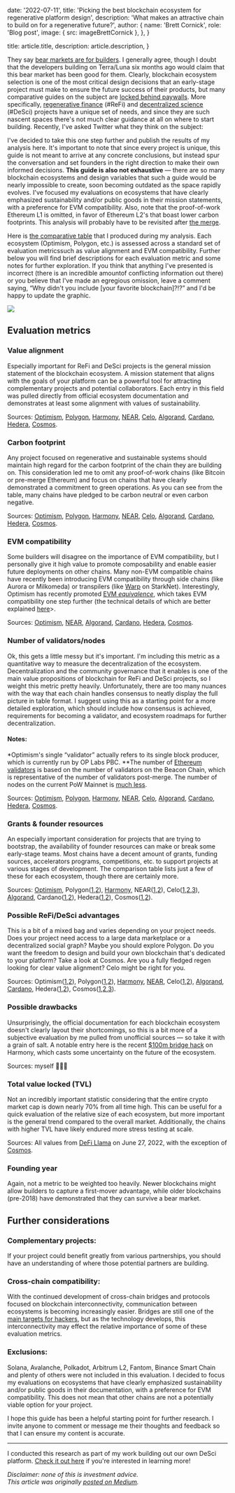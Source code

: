 
  date: '2022-07-11',
  title:
    'Picking the best blockchain ecosystem for regenerative platform design',
  description:
    'What makes an attractive chain to build on for a regenerative future?',
  author: {
    name: 'Brett Cornick',
    role: 'Blog post',
    image: { src: imageBrettCornick },
  },
}

  title: article.title,
  description: article.description,
}

They say <a href="https://decrypt.co/101118/bear-markets-are-for-building-the-metaverse" target='_blank' rel='noreferrer'>bear markets are for builders</a>. I generally agree, though I doubt that the developers building on Terra/Luna six months ago would claim that this bear market has been good for them. Clearly, blockchain ecosystem selection is one of the most critical design decisions that an early-stage project must make to ensure the future success of their products, but many comparative guides on the subject are <a href="https://www.theblockresearch.com/development-comparison-between-layer-1-blockchains-108166" target='_blank' rel='noreferrer'>locked behind paywalls</a>. More specifically, <a href="https://newsletter.banklesshq.com/p/how-crypto-is-regenerating-the-world" target='_blank' rel='noreferrer'>regenerative finance</a> (#ReFi) and <a href="https://future.com/what-is-decentralized-science-aka-desci/" target='_blank' rel='noreferrer'>decentralized science</a> (#DeSci) projects have a unique set of needs, and since they are such nascent spaces there&apos;s not much clear guidance at all on where to start building. Recently, I&apos;ve asked Twitter what they think on the subject:

<EmbeddedTweet tweetID="1539891131923591169" />
<EmbeddedTweet tweetID="1544422137737252865" />

I&apos;ve decided to take this one step further and publish the results of my analysis here. It&apos;s important to note that since every project is unique, this guide is not meant to arrive at any concrete conclusions, but instead spur the conversation and set founders in the right direction to make their own informed decisions. <strong>This guide is also not exhaustive</strong> — there are so many blockchain ecosystems and design variables that such a guide would be nearly impossible to create, soon becoming outdated as the space rapidly evolves. I&apos;ve focused my evaluations on ecosystems that have clearly emphasized sustainability and/or public goods in their mission statements, with a preference for EVM compatibility. Also, note that the proof-of-work Ethereum L1 is omitted, in favor of Ethereum L2&apos;s that boast lower carbon footprints. This analysis will probably have to be revisited after <a href="https://ethereum.org/en/upgrades/merge/" target='_blank' rel='noreferrer'>the merge</a>.

Here is <a href="https://miro.medium.com/v2/resize:fit:4800/format:webp/1*0WCnQgn5kSwbFS4p0K07Ag.png" target="_blank" rel="noreferrer">the comparative table</a> that I produced during my analysis. Each ecosystem (Optimism, Polygon, etc.) is assessed across a standard set of evaluation metricssuch as value alignment and EVM compatibility. Further below you will find brief descriptions for each evaluation metric and some notes for further exploration. If you think that anything I&apos;ve presented is incorrect (there is an incredible amountof conflicting information out there) or you believe that I&apos;ve made an egregious omission, leave a comment saying, “Why didn&apos;t you include \[your favorite blockchain\]?!?” and I&apos;d be happy to update the graphic.

![](./chart.jpg)

## Evaluation metrics

### Value alignment

Especially important for ReFi and DeSci projects is the general mission statement of the blockchain ecosystem. A mission statement that aligns with the goals of your platform can be a powerful tool for attracting complementary projects and potential collaborators. Each entry in this field was pulled directly from official ecosystem documentation and demonstrates at least some alignment with values of sustainability.

Sources: <a href="https://app.optimism.io/governance" target='_blank' rel='noreferrer'>Optimism</a>, <a href="https://polygon.technology/sustainability/" target='_blank' rel='noreferrer'>Polygon</a>, <a href="https://open.harmony.one/harmony-in-2026-scaling-web3-via-zkp-dao" target='_blank' rel='noreferrer'>Harmony</a>, <a href="https://near.org/" target='_blank' rel='noreferrer'>NEAR</a>, <a href="https://celo.org/" target='_blank' rel='noreferrer'>Celo</a>, <a href="https://www.algorand.com/about/sustainability" target='_blank' rel='noreferrer'>Algorand</a>, <a href="https://cardano.org/" target='_blank' rel='noreferrer'>Cardano</a>, <a href="https://hedera.com/carbon-offsets" target='_blank' rel='noreferrer'>Hedera</a>, <a href="https://cosmos.network/intro/" target='_blank' rel='noreferrer'>Cosmos</a>.

### Carbon footprint

Any project focused on regenerative and sustainable systems should maintain high regard for the carbon footprint of the chain they are building on. This consideration led me to omit any proof-of-work chains (like Bitcoin or pre-merge Ethereum) and focus on chains that have clearly demonstrated a commitment to green operations. As you can see from the table, many chains have pledged to be carbon neutral or even carbon negative.

Sources: <a href="https://ethereum.org/en/developers/docs/scaling/optimistic-rollups/" target='_blank' rel='noreferrer'>Optimism</a>, <a href="https://polygon.technology/sustainability/" target='_blank' rel='noreferrer'>Polygon</a>, <a href="https://blog.harmony.one/introducing-harmonys-effective-proof-of-stake-epos/" target='_blank' rel='noreferrer'>Harmony</a>, <a href="https://near.org/blog/near-climate-neutral-product/" target='_blank' rel='noreferrer'>NEAR</a>, <a href="https://celo.org/" target='_blank' rel='noreferrer'>Celo</a>, <a href="https://www.algorand.com/about/sustainability" target='_blank' rel='noreferrer'>Algorand</a>, <a href="https://cardanofoundation.org/en/news/how-green-can-the-cardano-community-make-cardanos-blockchain/" target='_blank' rel='noreferrer'>Cardano</a>, <a href="https://hedera.com/carbon-offsets" target='_blank' rel='noreferrer'>Hedera</a>, <a href="https://blog.cosmos.network/why-blockchains-need-cosmos-proof-of-stake-for-a-sustainable-environment-878b3edd2e85" target='_blank' rel='noreferrer'>Cosmos</a>.

### EVM compatibility

Some builders will disagree on the importance of EVM compatibility, but I personally give it high value to promote composability and enable easier future deployments on other chains. Many non-EVM compatible chains have recently been introducing EVM compatibility through side chains (like Aurora or Milkomeda) or transpilers (like <a href="https://github.com/NethermindEth/warp" target='_blank' rel='noreferrer'>Warp</a> on StarkNet). Interestingly, Optimism has recently promoted <a href="https://newsletter.banklesshq.com/p/evm-equivalence?s=r" target='_blank' rel='noreferrer'>EVM <em>equivalence</em></a>, which takes EVM compatibility one step further (the technical details of which are better explained <a href="https://newsletter.banklesshq.com/p/evm-equivalence?s=r" target='_blank' rel='noreferrer'>here</a>>.

Sources: <a href="https://newsletter.banklesshq.com/p/evm-equivalence?s=r" target='_blank' rel='noreferrer'>Optimism</a>, <a href="https://aurora.dev/" target='_blank' rel='noreferrer'>NEAR</a>, <a href="https://algorand.foundation/news/10-million-evm-compatibility-grant" target='_blank' rel='noreferrer'>Algorand</a>, <a href="https://www.milkomeda.com/" target='_blank' rel='noreferrer'>Cardano</a>, <a href="https://hedera.com/blog/hedera-hashgraph-announces-mainnet-launch-of-evm-compatible-smart-contracts-2-0" target='_blank' rel='noreferrer'>Hedera</a>, <a href="https://evmos.org/" target='_blank' rel='noreferrer'>Cosmos</a>.

### Number of validators/nodes

Ok, this gets a little messy but it&apos;s important. I&apos;m including this metric as a quantitative way to measure the decentralization of the ecosystem. Decentralization and the community governance that it enables is one of the main value propositions of blockchain for ReFi and DeSci projects, so I weight this metric pretty heavily. Unfortunately, there are too many nuances with the way that each chain handles consensus to neatly display the full picture in table format. I suggest using this as a starting point for a more detailed exploration, which should include how consensus is achieved, requirements for becoming a validator, and ecosystem roadmaps for further decentralization.

#### Notes:

\*Optimism&apos;s single “validator” actually refers to its single block producer, which is currently run by OP Labs PBC.
\*\*The number of <a href="https://beaconscan.com/" target='_blank' rel='noreferrer'>Ethereum validators</a> is based on the number of validators on the Beacon Chain, which is representative of the number of validators post-merge. The number of nodes on the current PoW Mainnet is <a href="https://etherscan.io/nodetracker#" target='_blank' rel='noreferrer'>much less</a>.

Sources: <a href="https://community.optimism.io/docs/how-optimism-works/#block-production" target='_blank' rel='noreferrer'>Optimism</a>, <a href="https://blog.polygon.technology/how-3-9-billion-of-staked-matic-keeps-polygon-secure/" target='_blank' rel='noreferrer'>Polygon</a>, <a href="https://harmony.smartstake.io/stats" target='_blank' rel='noreferrer'>Harmony</a>, <a href="https://near.org/decentralize/" target='_blank' rel='noreferrer'>NEAR</a>, <a href="https://celo.org/validators/explore" target='_blank' rel='noreferrer'>Celo</a>, <a href="https://metrics.algorand.org/#/decentralization/" target='_blank' rel='noreferrer'>Algorand</a>, <a href="https://cexplorer.io/pool" target='_blank' rel='noreferrer'>Cardano</a>, <a href="https://hashscan.io/#/mainnet/nodes" target='_blank' rel='noreferrer'>Hedera</a>, <a href="https://www.mintscan.io/cosmos/validators" target='_blank' rel='noreferrer'>Cosmos</a>.

### Grants & founder resources

An especially important consideration for projects that are trying to bootstrap, the availability of founder resources can make or break some early-stage teams. Most chains have a decent amount of grants, funding sources, accelerators programs, competitions, etc. to support projects at various stages of development. The comparison table lists just a few of these for each ecosystem, though there are certainly more.

Sources: <a href="https://medium.com/ethereum-optimism/retroactive-public-goods-funding-33c9b7d00f0c" target='_blank' rel='noreferrer'>Optimism</a>, Polygon(<a href="https://polygon.technology/funds/" target='_blank' rel='noreferrer'>1</a>,<a href="https://www.polygongrantshackathon.com/" target='_blank' rel='noreferrer'>2</a>), <a href="https://harmonyone.notion.site/300M-on-Web3-Grants-DAOs-4855479bb57b47d28cd5619df7af4ca7" target='_blank' rel='noreferrer'>Harmony</a>, NEAR(<a href="https://aurora.dev/grants" target='_blank' rel='noreferrer'>1</a>,<a href="https://near.org/grants/" target='_blank' rel='noreferrer'>2</a>), Celo(<a href="https://celocommunityfund.org/#grants-process" target='_blank' rel='noreferrer'>1</a>,<a href="https://celo.org/experience/grants/application-process#eligibility" target='_blank' rel='noreferrer'>2</a>,<a href="https://celo.org/community#fund" target='_blank' rel='noreferrer'>3</a>), <a href="https://algorand.foundation/grants-program" target='_blank' rel='noreferrer'>Algorand</a>, Cardano(<a href="https://developers.cardano.org/docs/governance/project-catalyst/" target='_blank' rel='noreferrer'>1</a>,<a href="https://www.milkomeda.com/accelerator" target='_blank' rel='noreferrer'>2</a>), Hedera(<a href="https://hedera.com/grants" target='_blank' rel='noreferrer'>1</a>,<a href="https://headstarter.org/" target='_blank' rel='noreferrer'>2</a>), Cosmos(<a href="https://evmos.blog/announcing-evmos-grants-78aa28562db6" target='_blank' rel='noreferrer'>1</a>,<a href="https://interchain.io/" target='_blank' rel='noreferrer'>2</a>).

### Possible ReFi/DeSci advantages

This is a bit of a mixed bag and varies depending on your project needs. Does your project need access to a large data marketplace or a decentralized social graph? Maybe you should explore Polygon. Do you want the freedom to design and build your own blockchain that&apos;s dedicated to your platform? Take a look at Cosmos. Are you a fully fledged regen looking for clear value alignment? Celo might be right for you.

Sources: Optimism(<a href="https://app.optimism.io/governance" target='_blank' rel='noreferrer'>1</a>,<a href="https://members.delphidigital.io/reports/glass-half-full-on-optimism/" target='_blank' rel='noreferrer'>2</a>), Polygon(<a href="https://blog.oceanprotocol.com/ocean-on-polygon-network-8abad19cbf47" target='_blank' rel='noreferrer'>1</a>,<a href="https://mirror.xyz/lensprotocol.eth" target='_blank' rel='noreferrer'>2</a>), <a href="https://arxiv.org/pdf/2107.14312.pdf" target='_blank' rel='noreferrer'>Harmony</a>, <a href="https://near.org/case-studies/flux/" target='_blank' rel='noreferrer'>NEAR</a>, Celo(<a href="https://forum.celo.org/t/celo-and-regenerative-finance/1447" target='_blank' rel='noreferrer'>1</a>,<a href="https://docs.celo.org/celo-codebase/protocol/transactions/erc20-transaction-fees" target='_blank' rel='noreferrer'>2</a>), <a href="https://www.algorand.com/resources/algorand-announcements/carbon_negative_announcement" target='_blank' rel='noreferrer'>Algorand</a>, <a href="https://decrypt.co/resources/cardano" target='_blank' rel='noreferrer'>Cardano</a>, Hedera(<a href="https://hedera.com/how-it-works" target='_blank' rel='noreferrer'>1</a>,<a href="https://hedera.com/fees" target='_blank' rel='noreferrer'>2</a>), Cosmos(<a href="https://docs.cosmos.network/master/intro/overview.html" target='_blank' rel='noreferrer'>1</a>,<a href="https://www.regen.network/" target='_blank' rel='noreferrer'>2</a>,<a href="https://www.ixo.world/" target='_blank' rel='noreferrer'>3</a>).

### Possible drawbacks

Unsurprisingly, the official documentation for each blockchain ecosystem doesn&apos;t clearly layout their shortcomings, so this is a bit more of a subjective evaluation by me pulled from unofficial sources — so take it with a grain of salt. A notable entry here is the recent <a href="https://cointelegraph.com/news/breaking-harmony-one-s-horizon-bridge-hacked-for-100m" target='_blank' rel='noreferrer'>$100m bridge hack</a> on Harmony, which casts some uncertainty on the future of the ecosystem.

Sources: myself 🤷🏻‍♂️

### Total value locked (TVL)

Not an incredibly important statistic considering that the entire crypto market cap is down nearly 70% from all time high. This can be useful for a quick evaluation of the relative size of each ecosystem, but more important is the general trend compared to the overall market. Additionally, the chains with higher TVL have likely endured more stress testing at scale.

Sources: All values from <a href="https://defillama.com/chains" target='_blank' rel='noreferrer'>DeFi Llama</a> on June 27, 2022, with the exception of <a href="https://cosmos.network/" target='_blank' rel='noreferrer'>Cosmos</a>.

### Founding year

Again, not a metric to be weighted too heavily. Newer blockchains might allow builders to capture a first-mover advantage, while older blockchains (pre-2018) have demonstrated that they can survive a bear market.

## Further considerations

### Complementary projects:

If your project could benefit greatly from various partnerships, you should have an understanding of where those potential partners are building.

### Cross-chain compatibility:

With the continued development of cross-chain bridges and protocols focused on blockchain interconnectivity, communication between ecosystems is becoming increasingly easier. Bridges are still one of the <a href="https://thedefiant.io/hackers-target-blockchain-bridges/" target='_blank' rel='noreferrer'>main targets for hackers</a>, but as the technology develops, this interconnectivity may effect the relative importance of some of these evaluation metrics.

### Exclusions:

Solana, Avalanche, Polkadot, Arbitrum L2, Fantom, Binance Smart Chain and plenty of others were not included in this evaluation. I decided to focus my evaluations on ecosystems that have clearly emphasized sustainability and/or public goods in their documentation, with a preference for EVM compatibility. This does not mean that other chains are not a potentially viable option for your project.

I hope this guide has been a helpful starting point for further research. I invite anyone to comment or message me their thoughts and feedback so that I can ensure my content is accurate.

---

I conducted this research as part of my work building out our own DeSci platform. <a href="https://intheory.science" target='_blank' rel='noreferrer'>Check it out here</a> if you&apos;re interested in learning more!

_Disclaimer: none of this is investment advice._\
_This article was originally <a href="https://medium.com/impact-finance/picking-the-best-blockchain-ecosystem-for-regenerative-finance-4846384acea3" target="_blank" rel="noreferrer">posted on Medium</a>._
